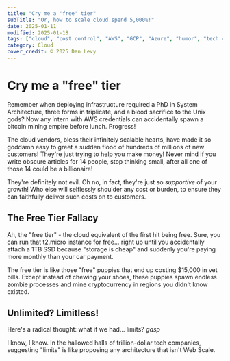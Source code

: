 ```yaml
---
title: "Cry me a 'free' tier"
subTitle: "Or, how to scale cloud spend 5,000%!"
date: 2025-01-11
modified: 2025-01-18
tags: ["cloud", "cost control", "AWS", "GCP", "Azure", "humor", "tech criticism"]
category: Cloud
cover_credit: © 2025 Dan Levy
---
```


# Cry me a "free" tier

Remember when deploying infrastructure required a PhD in System Architecture, three forms in triplicate, and a blood sacrifice to the Unix gods? Now any intern with AWS credentials can accidentally spawn a bitcoin mining empire before lunch. Progress!

The cloud vendors, bless their infinitely scalable hearts, have made it so goddamn easy to greet a sudden flood of hundreds of millions of new customers! They're just trying to help you make money! Never mind if you write obscure articles for 14 people, stop thinking small, after all one of those 14 could be a billionaire!

They're definitely not evil. Oh no, in fact, they're just so *supportive* of your growth! Who else will selflessly shoulder any cost or burden, to ensure they can faithfully deliver such costs on to customers.

## The Free Tier Fallacy

Ah, the "free tier" - the cloud equivalent of the first hit being free. Sure, you can run that t2.micro instance for free... right up until you accidentally attach a 1TB SSD because "storage is cheap" and suddenly you're paying more monthly than your car payment.

The free tier is like those "free" puppies that end up costing $15,000 in vet bills. Except instead of chewing your shoes, these puppies spawn endless zombie processes and mine cryptocurrency in regions you didn't know existed.

## Unlimited? Limitless!

Here's a radical thought: what if we had... limits? *gasp*

I know, I know. In the hallowed halls of trillion-dollar tech companies, suggesting "limits" is like proposing any architecture that isn't Web Scale.